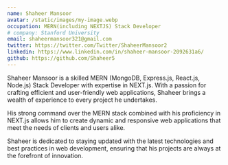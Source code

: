 ```yaml
---
name: Shaheer Mansoor
avatar: /static/images/my-image.webp
occupation: MERN(including NEXTJS) Stack Developer
# company: Stanford University
email: shaheermansoor321@gmail.com
twitter: https://twitter.com/Twitter/ShaheerMansoor2
linkedin: https://www.linkedin.com/in/shaheer-mansoor-2092631a6/
github: https://github.com/Shaheer5
---
```


Shaheer Mansoor is a skilled MERN (MongoDB, Express.js, React.js, Node.js) Stack Developer with expertise in NEXT.js. With a passion for crafting efficient and user-friendly web applications, Shaheer brings a wealth of experience to every project he undertakes.

His strong command over the MERN stack combined with his proficiency in NEXT.js allows him to create dynamic and responsive web applications that meet the needs of clients and users alike.

Shaheer is dedicated to staying updated with the latest technologies and best practices in web development, ensuring that his projects are always at the forefront of innovation.
